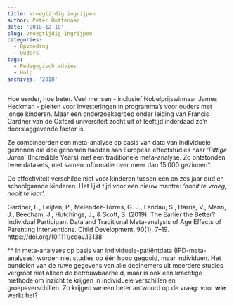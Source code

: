 ```yaml
---
title: Vroegtijdig ingrijpen
author: Peter Hoffenaar
date: '2018-12-18'
slug: vroegtijdig-ingrijpen
categories:
  - Opvoeding
  - Ouders
tags:
  - Pedagogisch advies
  - Hulp
archives: '2018'
---
```

Hoe eerder, hoe beter. Veel mensen - inclusief Nobelprijswinnaar James Heckman - pleiten voor investeringen in programma’s voor ouders met jonge kinderen. Maar een onderzoeksgroep onder leiding van Francis Gardner van de Oxford universiteit zocht uit of leeftijd inderdaad zo’n doorslaggevende factor is. 

Ze combineerden een meta-analyse op basis van data van individuele gezinnen die deelgenomen hadden aan Europese effectstudies naar _‘Pittige Jaren’_ (Incredible Years) met een traditionele meta-analyse. Zo ontstonden twee datasets, met samen informatie over meer dan 15.000 gezinnen*. 

De effectiviteit verschilde niet voor kinderen tussen een en zes jaar oud en schoolgaande kinderen. Het lijkt tijd voor een nieuw mantra: _‘nooit te vroeg, nooit te laat’_. 

Gardner, F., Leijten, P., Melendez‐Torres, G. J., Landau, S., Harris, V., Mann, J., Beecham, J., Hutchings, J., & Scott, S. (2019). The Earlier the Better? Individual Participant Data and Traditional Meta-analysis of Age Effects of Parenting Interventions. Child Development, 90(1), 7–19. https://doi.org/10.1111/cdev.13138

** In meta-analyses op basis van individuele-patiëntdata (IPD-meta-analyses) worden niet studies op één hoop gegooid, maar individuen. Het bundelen van de ruwe gegevens van alle deelnemers uit meerdere studies vergroot niet alleen de betrouwbaarheid, maar is ook een krachtige methode om inzicht te krijgen in individuele verschillen en groepsverschillen. Zo krijgen we een beter antwoord op de vraag: voor **wie** werkt het?


